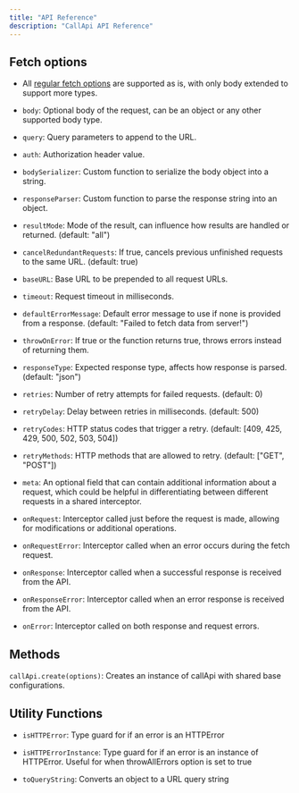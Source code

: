 ```yaml
---
title: "API Reference"
description: "CallApi API Reference"
---
```


## Fetch options

- All [regular fetch options](https://developer.mozilla.org/en-US/docs/Web/API/RequestInit) are supported as is, with only body extended to support more types.

- `body`: Optional body of the request, can be an object or any other supported body type.

- `query`: Query parameters to append to the URL.

- `auth`: Authorization header value.

- `bodySerializer`: Custom function to serialize the body object into a string.

- `responseParser`: Custom function to parse the response string into an object.

- `resultMode`: Mode of the result, can influence how results are handled or returned. (default: "all")

- `cancelRedundantRequests`: If true, cancels previous unfinished requests to the same URL. (default: true)

- `baseURL`: Base URL to be prepended to all request URLs.

- `timeout`: Request timeout in milliseconds.

- `defaultErrorMessage`: Default error message to use if none is provided from a response. (default: "Failed to fetch data from server!")

- `throwOnError`: If true or the function returns true, throws errors instead of returning them.

- `responseType`: Expected response type, affects how response is parsed. (default: "json")

- `retries`: Number of retry attempts for failed requests. (default: 0)

- `retryDelay`: Delay between retries in milliseconds. (default: 500)

- `retryCodes`: HTTP status codes that trigger a retry. (default: [409, 425, 429, 500, 502, 503, 504])

- `retryMethods`: HTTP methods that are allowed to retry. (default: ["GET", "POST"])

- `meta`: An optional field that can contain additional information about a request, which could be helpful in differentiating between different requests in a shared interceptor.

- `onRequest`: Interceptor called just before the request is made, allowing for modifications or additional operations.

- `onRequestError`: Interceptor called when an error occurs during the fetch request.

- `onResponse`: Interceptor called when a successful response is received from the API.

- `onResponseError`: Interceptor called when an error response is received from the API.

- `onError`: Interceptor called on both response and request errors.

## Methods

`callApi.create(options)`: Creates an instance of callApi with shared base configurations.

## Utility Functions

- `isHTTPError`: Type guard for if an error is an HTTPError

- `isHTTPErrorInstance`: Type guard for if an error is an instance of HTTPError. Useful for when throwAllErrors option is set to true

- `toQueryString`: Converts an object to a URL query string
